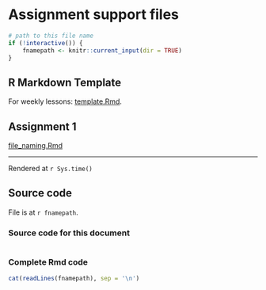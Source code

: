 # Assignment support files {#assignment_files}

```r

# path to this file name
if (!interactive()) {
    fnamepath <- knitr::current_input(dir = TRUE)
}

```

## R Markdown Template
For weekly lessons: [template.Rmd](files/template.Rmd).

## Assignment 1
[file_naming.Rmd](files/file_naming.Rmd)

<hr>
Rendered at <tt>`r Sys.time()`</tt>

## Source code
File is at `r fnamepath`.

### Source code for this document

```r
```

### Complete Rmd code

```r
cat(readLines(fnamepath), sep = '\n')
```
